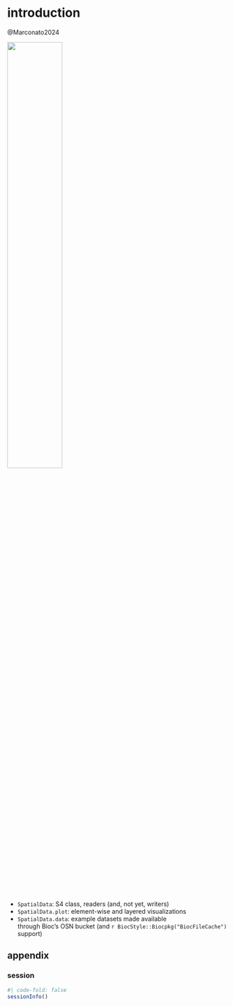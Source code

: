 # introduction

@Marconato2024

![](images/SpatialData.png){width=50%}

- `SpatialData`: S4 class, readers (and, not yet, writers)
- `SpatialData.plot`: element-wise and layered visualizations
- `SpatialData.data`: example datasets made available  
through Bioc's OSN bucket (and `r BiocStyle::Biocpkg("BiocFileCache")` support)

## appendix

::: {.callout-note icon=false, collapse=true}
### session
```r
#| code-fold: false
sessionInfo()
```
:::